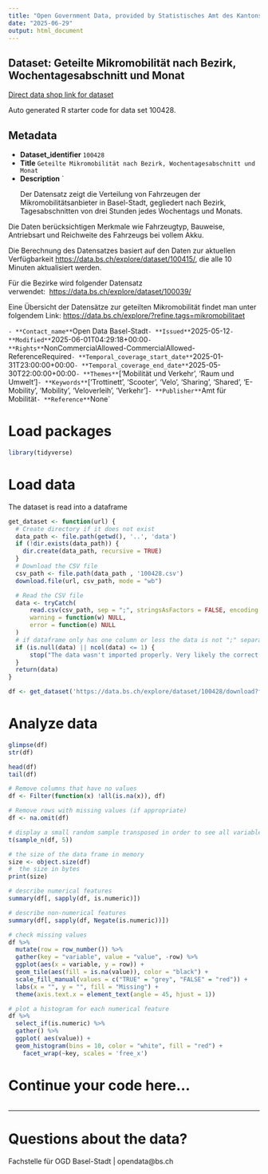 ```yaml
---
title: "Open Government Data, provided by Statistisches Amt des Kantons Basel-Stadt - Fachstelle OGD"
date: "2025-06-29"
output: html_document
---
```


## Dataset: Geteilte Mikromobilität nach Bezirk, Wochentagesabschnitt und Monat

[Direct data shop link for dataset](https://data.bs.ch/explore/dataset/100428)

Auto generated R starter code for data set 100428.

## Metadata

- **Dataset_identifier** `100428`
- **Title** `Geteilte Mikromobilität nach Bezirk, Wochentagesabschnitt und Monat`
- **Description** `<p>Der Datensatz zeigt die Verteilung von Fahrzeugen der Mikromobilitätsanbieter in Basel-Stadt, gegliedert nach Bezirk, Tagesabschnitten von drei Stunden jedes Wochentags und Monats. </p>

<p>Die Daten berücksichtigen Merkmale wie Fahrzeugtyp, Bauweise, Antriebsart und Reichweite des Fahrzeugs bei vollem Akku.</p>

<p>Die Berechnung des Datensatzes basiert auf den Daten zur aktuellen Verfügbarkeit 
<a href="https://data.bs.ch/explore/dataset/100415/" target="_blank">https://data.bs.ch/explore/dataset/100415/</a>, 
die alle 10 Minuten aktualisiert werden. </p><p>Für die Bezirke wird folgender Datensatz verwendet:  <a href="https://data.bs.ch/explore/dataset/100039/" target="_blank">https://data.bs.ch/explore/dataset/100039/</a></p>

<p>Eine Übersicht der Datensätze zur geteilten Mikromobilität findet man unter folgendem Link: <a href="https://data.bs.ch/explore/?refine.tags=mikromobilitaet" target="_blank">https://data.bs.ch/explore/?refine.tags=mikromobilitaet</a> </p>`
- **Contact_name** `Open Data Basel-Stadt`
- **Issued** `2025-05-12`
- **Modified** `2025-06-01T04:29:18+00:00`
- **Rights** `NonCommercialAllowed-CommercialAllowed-ReferenceRequired`
- **Temporal_coverage_start_date** `2025-01-31T23:00:00+00:00`
- **Temporal_coverage_end_date** `2025-05-30T22:00:00+00:00`
- **Themes** `['Mobilität und Verkehr', 'Raum und Umwelt']`
- **Keywords** `['Trottinett', 'Scooter', 'Velo', 'Sharing', 'Shared', 'E-Mobility', 'Mobility', 'Veloverleih', 'Verkehr']`
- **Publisher** `Amt für Mobilität`
- **Reference** `None`


# Load packages

```r

library(tidyverse)
```

# Load data

The dataset is read into a dataframe

```r
get_dataset <- function(url) {
  # Create directory if it does not exist
  data_path <- file.path(getwd(), '..', 'data')
  if (!dir.exists(data_path)) {
    dir.create(data_path, recursive = TRUE)
  }
  # Download the CSV file
  csv_path <- file.path(data_path , '100428.csv')
  download.file(url, csv_path, mode = "wb")

  # Read the CSV file
  data <- tryCatch(
      read.csv(csv_path, sep = ";", stringsAsFactors = FALSE, encoding = "UTF-8"),
      warning = function(w) NULL,
      error = function(e) NULL
  )
  # if dataframe only has one column or less the data is not ";" separated
  if (is.null(data) || ncol(data) <= 1) {
      stop("The data wasn't imported properly. Very likely the correct separator couldn't be found.\nPlease check the dataset manually and adjust the code.")
  }
  return(data)
}
```

```r

df <- get_dataset('https://data.bs.ch/explore/dataset/100428/download?format=csv&timezone=Europe%2FZurich')

```

# Analyze data

```r

glimpse(df)
str(df)

head(df)
tail(df)

```

```r
# Remove columns that have no values
df <- Filter(function(x) !all(is.na(x)), df)

# Remove rows with missing values (if appropriate)
df <- na.omit(df)
```

```r
# display a small random sample transposed in order to see all variables
t(sample_n(df, 5))
```

```r
# the size of the data frame in memory
size <- object.size(df)
#  the size in bytes
print(size)
```

```r
# describe numerical features
summary(df[, sapply(df, is.numeric)])
```

```r
# describe non-numerical features
summary(df[, sapply(df, Negate(is.numeric))])
```

```r
# check missing values
df %>%
  mutate(row = row_number()) %>%
  gather(key = "variable", value = "value", -row) %>%
  ggplot(aes(x = variable, y = row)) +
  geom_tile(aes(fill = is.na(value)), color = "black") +
  scale_fill_manual(values = c("TRUE" = "grey", "FALSE" = "red")) +
  labs(x = "", y = "", fill = "Missing") +
  theme(axis.text.x = element_text(angle = 45, hjust = 1))
```

```r
# plot a histogram for each numerical feature
df %>%
  select_if(is.numeric) %>%
  gather() %>%
  ggplot( aes(value)) +
  geom_histogram(bins = 10, color = "white", fill = "red") +
    facet_wrap(~key, scales = 'free_x')
```

# Continue your code here...

```r

```
------------------------------------------------------------------------

# Questions about the data?

Fachstelle für OGD Basel-Stadt | opendata@bs.ch

